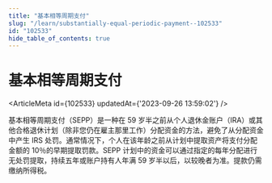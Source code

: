 ```yaml
---
title: "基本相等周期支付"
slug: "/learn/substantially-equal-periodic-payment--102533"
id: "102533"
hide_table_of_contents: true
---
```



# 基本相等周期支付

<ArticleMeta id={102533} updatedAt={'2023-09-26 13:59:02'} />
<div className='border-solid border-b border-t-0 my-4 border-[var(--ifm-color-gray-300)]' />

基本相等周期支付（SEPP）是一种在 59 岁半之前从个人退休金账户（IRA）或其他合格退休计划（除非您仍在雇主那里工作）分配资金的方法，避免了从分配资金中产生 IRS 处罚。通常情况下，个人在该年龄之前从计划中提取资产将支付分配金额的 10％的早期提取罚款。SEPP 计划中的资金可以通过指定的每年分配进行无处罚提取，持续五年或账户持有人年满 59 岁半以后，以较晚者为准。提款仍需缴纳所得税。

